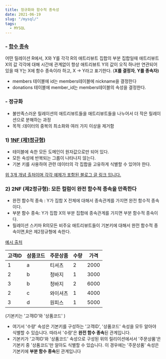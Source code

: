 ```yaml
---
title: 정규화와 함수적 종속성
date: 2021-06-19
slug: "/mysql/"
tags:
  - MYSQL
---
```



### - <a href="https://ko.wikipedia.org/wiki/%ED%95%A8%EC%88%98_%EC%A2%85%EC%86%8D" target="_blank">함수 종속</a>

어떤 릴레이션 R에서, X와 Y를 각각 R의 애트리뷰트 집합의 부분 집합일때
애트리뷰트 X의 값 각각에 대해 시간에 관계없이
항상 애트리뷰트 Y의 값이 오직 하나만 연관되어 있을 때
Y는 X에 함수 종속이라 하고, X → Y라고 표기한다.
(**X를 결정자**, **Y를 종속자)**

* members 테이블에 id는 members테이블에 nickname을 결정한다
* donations 테이블에 member\_id는 members테이블의 속성을 결정한다.

### \- 정규화

* 불만족스러운 릴레이션의 애트리뷰트들을 애트리뷰트들을 나누어서 더 작은 릴레이션으로 분해하는 과정
* 목적 :데이터의 중복의 최소화와 여러 가지 이상을 제거함

### 1) <a href="https://ko.wikipedia.org/wiki/%EC%A0%9C1%EC%A0%95%EA%B7%9C%ED%98%95" target="_blank">1NF (제1정규형)</a>

* 테이블에 속한 모든 도메인이 원자값으로만 되어 있다.
* 모든 속성에 반복되는 그룹이 나타나지 않는다.
* 기본 키를 사용하여 관련 데이터의 각 집합을 고유하게 식별할 수 있어야 한다.

<a href="https://wkdtjsgur100.github.io/database-normalization/" target="_blank">위 3개 개념 출처이며 각각 예제가 포함된 블로그 글 링크 입니다.</a>

### 2) 2NF (제2정규형): 모든 컬럼이 완전 함수적 종속을 만족한다

* 완전 함수적 종속 : <span style="color:#212529">Y가 집합 X 전체에 대해서 종속관계를 가지면 완전 함수적 종속이다.</span>
* 부분 함수 종속: <span style="color:#212529">Y가 집합 X의 부분 집합에 종속관계를 가지면 부분 함수적 종속이다.</span>
* 릴레이션 스키마 R의모든 비주요 애트리뷰트들이 기본키에 대해서 완전 함수적 종속이면,R은 제2정규형에 속한다.

[예시 출처](https://dodo000.tistory.com/20)

| 고객ID | 삼품코드 | 주문상품 | 수량 | 가격 |
| --- | --- | --- | --- | --- |
| 1 | a | 티셔츠 | 2 | 2000 |
| 2 | b | 청바지 | 1 | 3000 |
| 3 | b | 청바지 | 2 | 6000 |
| 2 | c | 와이셔츠 | 1 | 4000 |
| 3 | d | 원피스 | 1 | 5000 |

(기본키는 '고객ID'와 '상품코드' )

* 여기서 '수량' 속성은 기본키를 구성하는 '고객ID', '상품코드' 속성을 모두 알아야 식별할 수 있습니다. 따라서 '수량'은 **완전 함수 종속**된 관계입니다.
* 기본키가 '고객ID'와 '상품코드' 속성으로 구성된 위의 릴리이션에서서 '주문상품'은 기본키 중 '상품코드'만 알아도 식별할 수 있습니다. 이 경우에는 '주문상품' 속성은 기본키에 **부분 함수 종속**된 관계입니다